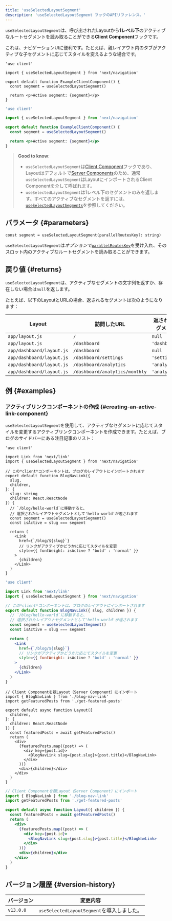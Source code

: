 ```yaml
---
title: 'useSelectedLayoutSegment'
description: 'useSelectedLayoutSegment フックのAPIリファレンス。'
---
```


`useSelectedLayoutSegment`は、呼び出されたLayoutから**1レベル下**のアクティブなルートセグメントを読み取ることができる**Client Component**フックです。

これは、ナビゲーションUIに便利です。たとえば、親レイアウト内のタブがアクティブな子セグメントに応じてスタイルを変えるような場合です。

<Tabs>
<TabItem value="tsx" label="TypeScript">

```tsx title="app/example-client-component.tsx" switcher
'use client'

import { useSelectedLayoutSegment } from 'next/navigation'

export default function ExampleClientComponent() {
  const segment = useSelectedLayoutSegment()

  return <p>Active segment: {segment}</p>
}
```

</TabItem>
<TabItem value="jsx" label="JavaScript">

```jsx title="app/example-client-component.js" switcher
'use client'

import { useSelectedLayoutSegment } from 'next/navigation'

export default function ExampleClientComponent() {
  const segment = useSelectedLayoutSegment()

  return <p>Active segment: {segment}</p>
}
```

</TabItem>
</Tabs>

> **Good to know**:
>
> - `useSelectedLayoutSegment`は[Client Component](/docs/app/building-your-application/rendering/client-components)フックであり、Layoutはデフォルトで[Server Components](/docs/app/building-your-application/rendering/server-components)のため、通常`useSelectedLayoutSegment`はLayoutにインポートされるClient Componentを介して呼ばれます。
> - `useSelectedLayoutSegment`は1レベル下のセグメントのみを返します。すべてのアクティブなセグメントを返すには、[`useSelectedLayoutSegments`](/docs/app/api-reference/functions/use-selected-layout-segments)を参照してください。

## パラメータ {#parameters}

```tsx
const segment = useSelectedLayoutSegment(parallelRoutesKey?: string)
```

`useSelectedLayoutSegment`は*オプションで*[`parallelRoutesKey`](/docs/app/building-your-application/routing/parallel-routes#useselectedlayoutsegments)を受け入れ、そのスロット内のアクティブなルートセグメントを読み取ることができます。

## 戻り値 {#returns}

`useSelectedLayoutSegment`は、アクティブなセグメントの文字列を返すか、存在しない場合は`null`を返します。

たとえば、以下のLayoutとURLの場合、返されるセグメントは次のようになります：

| Layout                    | 訪問したURL                    | 返されるセグメント |
| ------------------------- | ------------------------------ | ------------------ |
| `app/layout.js`           | `/`                            | `null`             |
| `app/layout.js`           | `/dashboard`                   | `'dashboard'`      |
| `app/dashboard/layout.js` | `/dashboard`                   | `null`             |
| `app/dashboard/layout.js` | `/dashboard/settings`          | `'settings'`       |
| `app/dashboard/layout.js` | `/dashboard/analytics`         | `'analytics'`      |
| `app/dashboard/layout.js` | `/dashboard/analytics/monthly` | `'analytics'`      |

## 例 {#examples}

### アクティブリンクコンポーネントの作成 {#creating-an-active-link-component}

`useSelectedLayoutSegment`を使用して、アクティブなセグメントに応じてスタイルを変更するアクティブリンクコンポーネントを作成できます。たとえば、ブログのサイドバーにある注目記事のリスト：

<Tabs>
<TabItem value="tsx" label="TypeScript">

```tsx title="app/blog/blog-nav-link.tsx" switcher
'use client'

import Link from 'next/link'
import { useSelectedLayoutSegment } from 'next/navigation'

// この*client*コンポーネントは、ブログのレイアウトにインポートされます
export default function BlogNavLink({
  slug,
  children,
}: {
  slug: string
  children: React.ReactNode
}) {
  // `/blog/hello-world`に移動すると、
  // 選択されたレイアウトセグメントとして'hello-world'が返されます
  const segment = useSelectedLayoutSegment()
  const isActive = slug === segment

  return (
    <Link
      href={`/blog/${slug}`}
      // リンクがアクティブかどうかに応じてスタイルを変更
      style={{ fontWeight: isActive ? 'bold' : 'normal' }}
    >
      {children}
    </Link>
  )
}
```

</TabItem>
<TabItem value="jsx" label="JavaScript">

```jsx title="app/blog/blog-nav-link.js" switcher
'use client'

import Link from 'next/link'
import { useSelectedLayoutSegment } from 'next/navigation'

// この*client*コンポーネントは、ブログのレイアウトにインポートされます
export default function BlogNavLink({ slug, children }) {
  // `/blog/hello-world`に移動すると、
  // 選択されたレイアウトセグメントとして'hello-world'が返されます
  const segment = useSelectedLayoutSegment()
  const isActive = slug === segment

  return (
    <Link
      href={`/blog/${slug}`}
      // リンクがアクティブかどうかに応じてスタイルを変更
      style={{ fontWeight: isActive ? 'bold' : 'normal' }}
    >
      {children}
    </Link>
  )
}
```

</TabItem>
</Tabs>

<Tabs>
<TabItem value="tsx" label="TypeScript">

```tsx title="app/blog/layout.tsx" switcher
// Client Componentを親Layout（Server Component）にインポート
import { BlogNavLink } from './blog-nav-link'
import getFeaturedPosts from './get-featured-posts'

export default async function Layout({
  children,
}: {
  children: React.ReactNode
}) {
  const featuredPosts = await getFeaturedPosts()
  return (
    <div>
      {featuredPosts.map((post) => (
        <div key={post.id}>
          <BlogNavLink slug={post.slug}>{post.title}</BlogNavLink>
        </div>
      ))}
      <div>{children}</div>
    </div>
  )
}
```

</TabItem>
<TabItem value="jsx" label="JavaScript">

```jsx title="app/blog/layout.js" switcher
// Client Componentを親Layout（Server Component）にインポート
import { BlogNavLink } from './blog-nav-link'
import getFeaturedPosts from './get-featured-posts'

export default async function Layout({ children }) {
  const featuredPosts = await getFeaturedPosts()
  return (
    <div>
      {featuredPosts.map((post) => (
        <div key={post.id}>
          <BlogNavLink slug={post.slug}>{post.title}</BlogNavLink>
        </div>
      ))}
      <div>{children}</div>
    </div>
  )
}
```

</TabItem>
</Tabs>

## バージョン履歴 {#version-history}

| バージョン | 変更内容                                   |
| ---------- | ------------------------------------------ |
| `v13.0.0`  | `useSelectedLayoutSegment`を導入しました。 |
